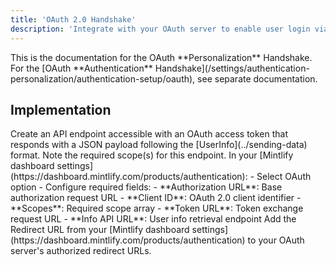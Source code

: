 ```yaml
---
title: 'OAuth 2.0 Handshake'
description: 'Integrate with your OAuth server to enable user login via the PKCE flow'
---
```


<Info>
  This is the documentation for the OAuth **Personalization** Handshake. For the [OAuth **Authentication** Handshake](/settings/authentication-personalization/authentication-setup/oauth), see separate documentation.
</Info>

## Implementation

<Steps>
  <Step title="Create your Info API">
    Create an API endpoint accessible with an OAuth access token that responds with a JSON payload following the [UserInfo](../sending-data) format. Note the required scope(s) for this endpoint.
  </Step>
  <Step title="Configure Personalization settings">
    In your [Mintlify dashboard settings](https://dashboard.mintlify.com/products/authentication):
    - Select OAuth option
    - Configure required fields:
      - **Authorization URL**: Base authorization request URL
      - **Client ID**: OAuth 2.0 client identifier
      - **Scopes**: Required scope array
      - **Token URL**: Token exchange request URL
      - **Info API URL**: User info retrieval endpoint
  </Step>
  <Step title="Configure OAuth client">
    Add the Redirect URL from your [Mintlify dashboard settings](https://dashboard.mintlify.com/products/authentication) to your OAuth server's authorized redirect URLs.
  </Step>
</Steps>